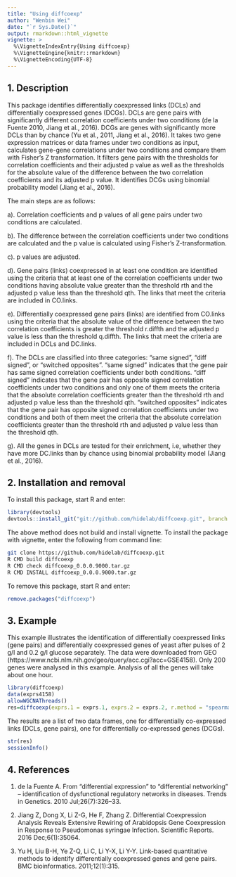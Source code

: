 ```yaml
---
title: "Using diffcoexp"
author: "Wenbin Wei"
date: "`r Sys.Date()`"
output: rmarkdown::html_vignette
vignette: >
  %\VignetteIndexEntry{Using diffcoexp}
  %\VignetteEngine{knitr::rmarkdown}
  %\VignetteEncoding{UTF-8}
---
```


## 1. Description

This package identifies differentially coexpressed links (DCLs) and differentially coexpressed genes (DCGs). DCLs are gene pairs with significantly different correlation coefficients under two conditions (de la Fuente 2010, Jiang et al., 2016). DCGs are genes with significantly more DCLs than by chance (Yu et al., 2011, Jiang et al., 2016). It takes two gene expression matrices or data frames under two conditions as input, calculates gene-gene correlations under two conditions and compare them with Fisher's Z transformation. It filters gene pairs with the thresholds for correlation coefficients and their adjusted p value as well as the thresholds for the absolute value of the difference between the two correlation coefficients and its adjusted p value. It identifies DCGs using binomial probability model (Jiang et al., 2016).

The main steps are as follows:

a). Correlation coefficients and p values of all gene pairs under two conditions are calculated.

b). The difference between the correlation coefficients  under two conditions are calculated and the p value is calculated using Fisher's Z-transformation.

c). p values are adjusted.

d). Gene pairs (links) coexpressed in at least one condition are identified using the criteria that at least one of the correlation coefficients under two conditions having absolute value greater than the threshold rth and the adjusted p value less than the threshold qth. The links that meet the criteria are included in CO.links.

e). Differentially coexpressed gene pairs (links) are identified from CO.links using the criteria that the absolute value of the difference between the two correlation coefficients is greater the threshold r.diffth and the adjusted p value is less than the threshold q.diffth. The links that meet the criteria are included in DCLs and DC.links.

f). The DCLs are classified into three categories: "same signed", "diff signed", or "switched opposites". "same signed" indicates that the gene pair has same signed correlation coefficients under both conditions. "diff signed" indicates that the gene pair has opposite signed correlation coefficients under two conditions and only one of them meets the criteria that the absolute correlation coefficients greater than the threshold rth and adjusted p value less than the threshold qth. "switched opposites" indicates that the gene pair has opposite signed correlation coefficients under two conditions and both of them meet the criteria that the absolute correlation coefficients greater than the threshold rth and adjusted p value less than the threshold qth.

g). All the genes in DCLs are tested for their enrichment, i.e, whether they have more DC.links than by chance using binomial probability model (Jiang et al., 2016). 

## 2. Installation and removal

To install this package, start R and enter:
```R
library(devtools)
devtools::install_git("git://github.com/hidelab/diffcoexp.git", branch = "master")
```
The above method does not build and install vignette. To install the package with vignette, enter the following from command line:
```bash
git clone https://github.com/hidelab/diffcoexp.git
R CMD build diffcoexp
R CMD check diffcoexp_0.0.0.9000.tar.gz
R CMD INSTALL diffcoexp_0.0.0.9000.tar.gz
```
To remove this package, start R and enter:
```R
remove.packages("diffcoexp")
```
## 3. Example

This example illustrates the identification of differentially coexpressed links (gene pairs) and differentially coexpressed genes of yeast after pulses of 2 g/l and 0.2 g/l glucose separately. The data were downloaded from GEO (https://www.ncbi.nlm.nih.gov/geo/query/acc.cgi?acc=GSE4158). Only 200 genes were analysed in this example. Analysis of all the genes will take about one hour. 

```r
library(diffcoexp)
data(exprs4158)
allowWGCNAThreads()
res=diffcoexp(exprs.1 = exprs.1, exprs.2 = exprs.2, r.method = "spearman" )
```
The results are a list of two data frames, one for differentially co-expressed links (DCLs, gene pairs), one for differentially co-expressed genes (DCGs).
```r
str(res)
sessionInfo()
```
## 4. References
1. de la Fuente A. From “differential expression” to “differential networking” – identification of dysfunctional regulatory networks in diseases. Trends in Genetics. 2010 Jul;26(7):326–33. 

2. Jiang Z, Dong X, Li Z-G, He F, Zhang Z. Differential Coexpression Analysis Reveals Extensive Rewiring of Arabidopsis Gene Coexpression in Response to Pseudomonas syringae Infection. Scientific Reports. 2016 Dec;6(1):35064.

3. Yu H, Liu B-H, Ye Z-Q, Li C, Li Y-X, Li Y-Y. Link-based quantitative methods to identify differentially coexpressed genes and gene pairs. BMC bioinformatics. 2011;12(1):315.
